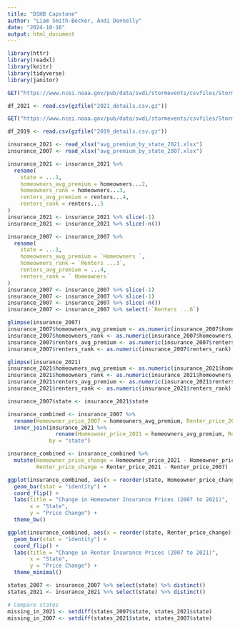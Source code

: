 ```yaml
---
title: "DSHB Capstone"
author: "Liam Smith-Becker, Andi Donnelly"
date: "2024-10-16"
output: html_document
---
```


```r
library(httr)
library(readxl)
library(knitr)
library(tidyverse)
library(janitor)
```


```r
GET("https://www.ncei.noaa.gov/pub/data/swdi/stormevents/csvfiles/StormEvents_details-ftp_v1.0_d2021_c20240716.csv.gz", write_disk("2021_details.csv.gz", overwrite = TRUE))

df_2021 <- read.csv(gzfile("2021_details.csv.gz"))

GET("https://www.ncei.noaa.gov/pub/data/swdi/stormevents/csvfiles/StormEvents_details-ftp_v1.0_d2019_c20240117.csv.gz", write_disk("2019_details.csv.gz", overwrite = TRUE))

df_2019 <- read.csv(gzfile("2019_details.csv.gz"))
```

```r
insurance_2021 <- read_xlsx("avg_premium_by_state_2021.xlsx")
insurance_2007 <- read_xlsx("avg_premium_by_state_2007.xlsx")

insurance_2021 <- insurance_2021 %>%
  rename(
    state = ...1,
    homeowners_avg_premium = homeowners...2,
    homeowners_rank = homeowners...3,
    renters_avg_premium = renters...4,
    renters_rank = renters...5
)
insurance_2021 <- insurance_2021 %>% slice(-1)
insurance_2021 <- insurance_2021 %>% slice(-n())

insurance_2007 <- insurance_2007 %>%
  rename(
    state = ...1,
    homeowners_avg_premium = `Homeowners `,
    homeowners_rank = `Renters ...3`,
    renters_avg_premium = ...4,
    renters_rank = ` Homeowners`
)
insurance_2007 <- insurance_2007 %>% slice(-1)
insurance_2007 <- insurance_2007 %>% slice(-1)
insurance_2007 <- insurance_2007 %>% slice(-n())
insurance_2007 <- insurance_2007 %>% select(-`Renters ...6`)

glimpse(insurance_2007)
insurance_2007$homeowners_avg_premium <- as.numeric(insurance_2007$homeowners_avg_premium)
insurance_2007$homeowners_rank <- as.numeric(insurance_2007$homeowners_rank)
insurance_2007$renters_avg_premium <- as.numeric(insurance_2007$renters_avg_premium)
insurance_2007$renters_rank <- as.numeric(insurance_2007$renters_rank)

glimpse(insurance_2021)
insurance_2021$homeowners_avg_premium <- as.numeric(insurance_2021$homeowners_avg_premium)
insurance_2021$homeowners_rank <- as.numeric(insurance_2021$homeowners_rank)
insurance_2021$renters_avg_premium <- as.numeric(insurance_2021$renters_avg_premium)
insurance_2021$renters_rank <- as.numeric(insurance_2021$renters_rank)

insurance_2007$state <- insurance_2021$state

```

```r

insurance_combined <- insurance_2007 %>%
  rename(Homeowner_price_2007 = homeowners_avg_premium, Renter_price_2007 = renters_avg_premium) %>%
  inner_join(insurance_2021 %>%
               rename(Homeowner_price_2021 = homeowners_avg_premium, Renter_price_2021 = renters_avg_premium), 
             by = "state")

insurance_combined <- insurance_combined %>%
  mutate(Homeowner_price_change = Homeowner_price_2021 - Homeowner_price_2007,
         Renter_price_change = Renter_price_2021 - Renter_price_2007)

ggplot(insurance_combined, aes(x = reorder(state, Homeowner_price_change), y = Homeowner_price_change)) +
  geom_bar(stat = "identity") +
  coord_flip() +
  labs(title = "Change in Homeowner Insurance Prices (2007 to 2021)",
       x = "State",
       y = "Price Change") +
  theme_bw()

ggplot(insurance_combined, aes(x = reorder(state, Renter_price_change), y = Renter_price_change)) +
  geom_bar(stat = "identity") +
  coord_flip() +
  labs(title = "Change in Renter Insurance Prices (2007 to 2021)",
       x = "State",
       y = "Price Change") +
  theme_minimal()


```


```r
states_2007 <- insurance_2007 %>% select(state) %>% distinct()
states_2021 <- insurance_2021 %>% select(state) %>% distinct()

# Compare states
missing_in_2021 <- setdiff(states_2007$state, states_2021$state)
missing_in_2007 <- setdiff(states_2021$state, states_2007$state)

```



